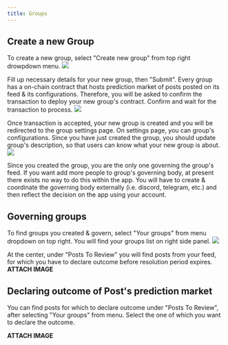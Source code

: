 ```yaml
---
title: Groups
---
```


## Create a new Group

To create a new group, select "Create new group" from top right drowpdown menu.
![](https://i.imgur.com/woJ1yIm.jpg)

Fill up necessary details for your new group, then "Submit". Every group has a on-chain contract that hosts prediction market of posts posted on its feed & its configurations. Therefore, you will be asked to confirm the transaction to deploy your new group's contract. Confirm and wait for the transaction to process.
![](https://i.imgur.com/g6xt4PU.jpg)

Once transaction is accepted, your new group is created and you will be redirected to the group settings page. On settings page, you can group's configurations.
Since you have just created the group, you should update group's description, so that users can know what your new group is about.
![](https://i.imgur.com/GXWWiHK.jpg)

Since you created the group, you are the only one governing the group's feed. If you want add more people to group's governing body, at present there exists no way to do this within the app. You will have to create & coordinate the governing body externally (i.e. discord, telegram, etc.) and then reflect the decision on the app using your account.

## Governing groups

To find groups you created & govern, select "Your groups" from menu dropdown on top right. You will find your groups list on right side panel.
![](https://i.imgur.com/HiNcIGW.jpg)

At the center, under "Posts To Review" you will find posts from your feed, for which you have to declare outcome before resolution period expires.
**ATTACH IMAGE**

## Declaring outcome of Post's prediction market

You can find posts for which to declare outcome under "Posts To Review", after selecting "Your groups" from menu. Select the one of which you want to declare the outcome.

**ATTACH IMAGE**
